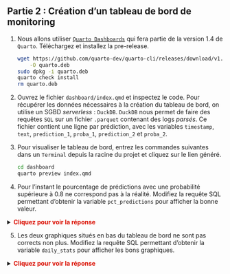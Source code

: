 :::{.callout-tip collapse="true" icon=false}
## Partie 2 : Création d'un tableau de bord de monitoring

:::::{.nonincremental}
1. Nous allons utiliser [`Quarto Dashboards`](https://quarto.org/docs/dashboards/) qui fera partie de la version 1.4 de `Quarto`. Téléchargez et installez la pre-release.

    ```sh
    wget https://github.com/quarto-dev/quarto-cli/releases/download/v1.4.489/quarto-1.4.489-linux-amd64.deb \
        -O quarto.deb
    sudo dpkg -i quarto.deb
    quarto check install
    rm quarto.deb
    ```

2. Ouvrez le fichier `dashboard/index.qmd` et inspectez le code. Pour récupérer les données nécessaires à la création du tableau de bord, on utilise un SGBD *serverless* : `DuckDB`. `DuckDB` nous permet de faire des requêtes `SQL` sur un fichier `.parquet` contenant des logs *parsés*. Ce fichier contient une ligne par prédiction, avec les variables `timestamp`, `text`, `prediction_1`, `proba_1`, `prediction_2` et `proba_2`.

3. Pour visualiser le tableau de bord, entrez les commandes suivantes dans un `Terminal` depuis la racine du projet et cliquez sur le lien généré.

    ```sh
    cd dashboard
    quarto preview index.qmd
    ```

4. Pour l'instant le pourcentage de prédictions avec une probabilité supérieure à 0.8 ne correspond pas à la réalité. Modifiez la requête SQL permettant d'obtenir la variable `pct_predictions` pour afficher la bonne valeur.

<details> 
<summary> 
    <font size=\"3\" color=\"darkgreen\"><b>Cliquez pour voir la réponse </b></font> 
</summary>

```python
pct_predictions = duckdb.sql(
    """
    SELECT 100 * COUNT(*) / COUNT(*)
    FROM data;
    """
).fetchall()[0][0]
```

</details>


5. Les deux graphiques situés en bas du tableau de bord ne sont pas corrects non plus. Modifiez la requête SQL permettant d'obtenir la variable `daily_stats` pour afficher les bons graphiques.

<details> 
<summary> 
    <font size=\"3\" color=\"darkgreen\"><b>Cliquez pour voir la réponse </b></font> 
</summary>

```python
daily_stats = duckdb.sql(
    """
    SELECT
        CAST(timestamp AS DATE) AS date,
        COUNT(*) AS n_liasses,
        (
            COUNT(
                CASE WHEN data.proba_1 > 0.8 THEN 1 END
            ) * 100.0 / COUNT(*)
        ) AS pct_high_proba
    FROM data
    GROUP BY CAST(timestamp AS DATE);
    """
).to_df()
```

6. Constatez les changements apportés au tableau de bord.

</details>

:::

:::
